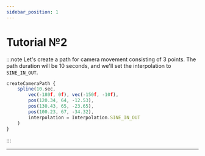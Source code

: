 ```yaml
---
sidebar_position: 1
---
```


# Tutorial №2

:::note Let's create a path for camera movement consisting of 3 points. The path duration will be 10 seconds, and we'll set the interpolation to `SINE_IN_OUT`.
```jsx
createCameraPath {
    spline(10.sec,
        vec(-180f, 0f), vec(-150f, -10f),
        pos(120.34, 64, -12.53),
        pos(130.43, 65, -23.65),
        pos(100.23, 67, -34.32),
        interpolation = Interpolation.SINE_IN_OUT
    )
}
```
:::

---
